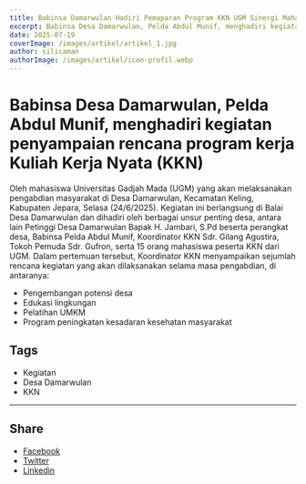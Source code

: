 ```yaml
---
title: Babinsa Damarwulan Hadiri Pemaparan Program KKN UGM Sinergi Mahasiswa dan Warga Dukung Pembangunan Desa
excerpt: Babinsa Desa Damarwulan, Pelda Abdul Munif, menghadiri kegiatan penyampaian rencana program kerja Kuliah Kerja Nyata (KKN) oleh mahasiswa Universitas Gadjah Mada (UGM)
date: 2025-07-19
coverImage: /images/artikel/artikel_1.jpg
author: silicaman
authorImage: /images/artikel/icon-profil.webp
---
```


# Babinsa Desa Damarwulan, Pelda Abdul Munif, menghadiri kegiatan penyampaian rencana program kerja Kuliah Kerja Nyata (KKN)

Oleh mahasiswa Universitas Gadjah Mada (UGM) yang akan melaksanakan pengabdian masyarakat di Desa Damarwulan, Kecamatan Keling, Kabupaten Jepara, Selasa (24/6/2025). Kegiatan ini berlangsung di Balai Desa Damarwulan dan dihadiri oleh berbagai unsur penting desa, antara lain Petinggi Desa Damarwulan Bapak H. Jambari, S.Pd beserta perangkat desa, Babinsa Pelda Abdul Munif, Koordinator KKN Sdr. Gilang Agustira, Tokoh Pemuda Sdr. Gufron, serta 15 orang mahasiswa peserta KKN dari UGM. Dalam pertemuan tersebut, Koordinator KKN menyampaikan sejumlah rencana kegiatan yang akan dilaksanakan selama masa pengabdian, di antaranya:

- Pengembangan potensi desa
- Edukasi lingkungan
- Pelatihan UMKM
- Program peningkatan kesadaran kesehatan masyarakat

## Tags

- Kegiatan
- Desa Damarwulan
- KKN

---

## Share

- [Facebook](#)
- [Twitter](#)
- [Linkedin](#)
